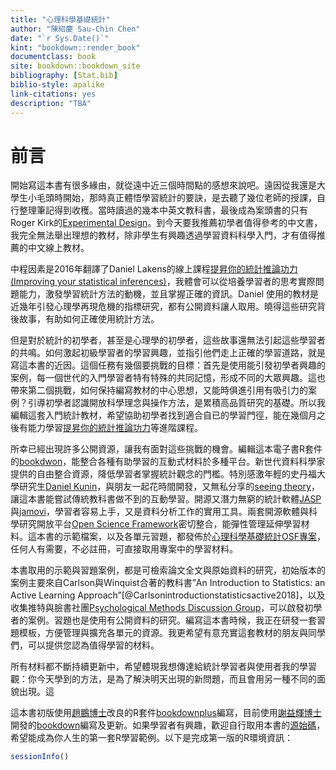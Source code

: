 ```yaml
--- 
title: "心理科學基礎統計"
author: "陳紹慶 Sau-Chin Chen"
date: "`r Sys.Date()`"
kint: "bookdown::render_book"
documentclass: book
site: bookdown::bookdown_site
bibliography: [Stat.bib]
biblio-style: apalike
link-citations: yes
description: "TBA"
---
```


# 前言 {-}

開始寫這本書有很多緣由，就從遠中近三個時間點的感想來說吧。遠因從我還是大學生小毛頭時開始，那時真正體悟學習統計的要訣，是去聽了幾位老師的授課，自行整理筆記得到收穫。當時讀過的幾本中英文教科書，最後成為案頭書的只有Roger Kirk的[Experimental Design](https://us.sagepub.com/en-us/nam/experimental-design/book233742)。到今天要我推薦初學者值得參考的中文書，我完全無法舉出理想的教材，除非學生有興趣透過學習資料科學入門，才有值得推薦的中文線上教材。

中程因素是2016年翻譯了Daniel Lakens的線上課程[提昇你的統計推論功力(Improving your statistical inferences)](https://www.coursera.org/learn/statistical-inferences)，我體會可以從培養學習者的思考實際問題能力，激發學習統計方法的動機，並且掌握正確的資訊。Daniel 使用的教材是近幾年引發心理學再現危機的指標研究，都有公開資料讓人取用。曉得這些研究背後故事，有助如何正確使用統計方法。

但是對於統計的初學者，甚至是心理學的初學者，這些故事還無法引起這些學習者的共鳴。如何激起初級學習者的學習興趣，並指引他們走上正確的學習道路，就是寫這本書的近因。這個任務有幾個要挑戰的目標：首先是使用能引發初學者興趣的案例，每一個世代的入門學習者特有特殊的共同記憶，形成不同的大眾興趣。這也帶來第二個挑戰，如何保持編寫教材的中心思想，又能時俱進引用有吸引力的案例？引導初學者認識開放科學理念與操作方法，是累積高品質研究的基礎。所以我編輯這套入門統計教材，希望協助初學者找到適合自已的學習門徑，能在幾個月之後有能力學習[提昇你的統計推論功力](https://www.coursera.org/learn/statistical-inferences)等進階課程。

所幸已經出現許多公開資源，讓我有面對這些挑戰的機會。編輯這本電子書R套件的[bookdwon](https://bookdown.org/yihui/bookdown/)，能整合各種有助學習的互動式材料於多種平台。新世代資料科學家提供的自由整合資源，降低學習者掌握統計觀念的門檻。特別感激年輕的史丹福大學研究生[Daniel Kunin](http://daniel-kunin.com/)，與朋友一起花時間開發，又無私分享的[seeing theory](https://students.brown.edu/seeing-theory/index.html)，讓這本書能嘗試傳統教科書做不到的互動學習。開源又潛力無窮的統計軟體[JASP](https://jasp-stats.org/)與[jamovi](https://www.jamovi.org/)，學習者容易上手，又是資料分析工作的實用工具。兩套開源軟體與科學研究開放平台[Open Science Framework](https://osf.io/)密切整合，能彈性管理延伸學習材料。這本書的示範檔案，以及各單元習題，都發佈於[心理科學基礎統計OSF專案](https://osf.io/kdtjq/)，任何人有需要，不必註冊，可直接取用專案中的學習材料。

本書取用的示範與習題案例，都是可檢索論文全文與原始資料的研究，初始版本的案例主要來自Carlson與Winquist合著的教科書"An Introduction to Statistics: an Active Learning Approach"[@Carlsonintroductionstatisticsactive2018]，以及收集推特與臉書社團[Psychological Methods Discussion Group](https://www.facebook.com/groups/853552931365745/)，可以啟發初學者的案例。習題也是使用有公開資料的研究。編寫這本書時候，我正在研發一套習題模板，方便管理與擴充各單元的資源。我更希望有意充實這套教材的朋友與同學們，可以提供您認為值得學習的材料。

所有材料都不斷持續更新中，希望體現我想傳達給統計學習者與使用者我的學習觀：你今天學到的方法，是為了解決明天出現的新問題，而且會用另一種不同的面貌出現。這

這本書初版使用[趙鵬博士](http://www.pzhao.org/zh/)改良的R套件[bookdownplus](https://github.com/pzhaonet/bookdownplus)編寫，目前使用[謝益輝博士](https://yihui.name/)開發的[bookdown](https://bookdown.org/yihui/bookdown/)編寫及更新。如果學習者有興趣，歡迎自行取用本書的[源始碼](https://github.com/SCgeeker/BasicStatistics)，希望能成為你人生的第一套R學習範例。以下是完成第一版的R環境資訊：

```r
sessionInfo()
```